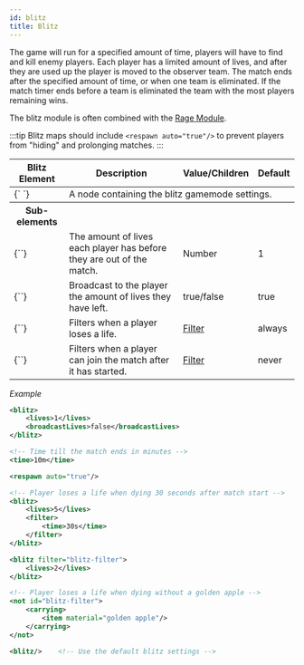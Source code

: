 ```yaml
---
id: blitz
title: Blitz
---
```


The game will run for a specified amount of time, players will have to find and kill enemy players.
Each player has a limited amount of lives, and after they are used up the player is moved to the observer team.
The match ends after the specified amount of time, or when one team is eliminated.
If the match timer ends before a team is eliminated the team with the most players remaining wins.

The blitz module is often combined with the [Rage Module](/docs/modules/objectives/other#rage).

:::tip
Blitz maps should include `<respawn auto="true"/>` to prevent players from "hiding" and prolonging matches.
:::

<div className="table-container">
  <table>
    <thead>
      <tr>
        <th>Blitz Element</th>
        <th>Description</th>
        <th>Value/Children</th>
        <th>Default</th>
      </tr>
    </thead>
    <tbody>
      <tr>
        <td>
          <label>{`<blitz> </blitz>`}</label>
        </td>
        <td colspan="3">A node containing the blitz gamemode settings.</td>
      </tr>
      <tr>
        <th>Sub-elements</th>
        <th />
        <th />
        <th />
      </tr>
      <tr>
        <td>
          <label>{`<lives>`}</label>
        </td>
        <td>
          The amount of lives each player has before they are out of the match.
        </td>
        <td>
          <span className="badge badge--primary">Number</span>
        </td>
        <td>1</td>
      </tr>
      <tr>
        <td>
          <label>{`<broadcastLives>`}</label>
        </td>
        <td>Broadcast to the player the amount of lives they have left.</td>
        <td>
          <span className="badge badge--primary">true/false</span>
        </td>
        <td>true</td>
      </tr>
      <tr>
        <td>
          <label>{`<filter>`}</label>
        </td>
        <td>Filters when a player loses a life.</td>
        <td>
          <a href="/docs/modules/mechanics/filters">Filter</a>
        </td>
        <td>
          <label>always</label>
        </td>
      </tr>
      <tr>
        <td>
          <label>{`<join-filter>`}</label>
        </td>
        <td>Filters when a player can join the match after it has started.</td>
        <td>
          <a href="/docs/modules/mechanics/filters">Filter</a>
        </td>
        <td>
          <label>never</label>
        </td>
      </tr>
    </tbody>
  </table>
</div>

_Example_

```xml
<blitz>
    <lives>1</lives>
    <broadcastLives>false</broadcastLives>
</blitz>

<!-- Time till the match ends in minutes -->
<time>10m</time>

<respawn auto="true"/>
```

```xml
<!-- Player loses a life when dying 30 seconds after match start -->
<blitz>
    <lives>5</lives>
    <filter>
        <time>30s</time>
    </filter>
</blitz>
```

```xml
<blitz filter="blitz-filter">
    <lives>2</lives>
</blitz>

<!-- Player loses a life when dying without a golden apple -->
<not id="blitz-filter">
    <carrying>
        <item material="golden apple"/>
    </carrying>
</not>
```

```xml
<blitz/>    <!-- Use the default blitz settings -->
```
